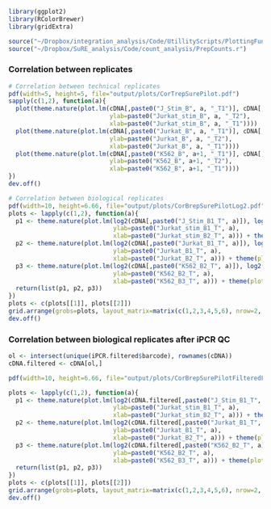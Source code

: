 ```r
library(ggplot2)
library(RColorBrewer)
library(gridExtra)

source("~/Dropbox/integration_analysis/Code/UtillityScripts/PlottingFunctions.r")
source("~/Dropbox/SuRE_analysis/Code/count_analysis/PrepCounts.r")
```

### Correlation between replicates
```r
# Correlation between technical replicates
pdf(width=5, height=5, file="output/plots/CorTrepSurePilot.pdf")
sapply(c(1,2), function(a){
  plot(theme.nature(plot.lm(cDNA[,paste0("J_Stim_B", a, "_T1")], cDNA[,paste0("J_Stim_B", a, "_T2")],
                            ylab=paste0("Jurkat_stim_B", a, "_T2"),
                            xlab=paste0("Jurkat_stim_B", a, "_T1"))))
  plot(theme.nature(plot.lm(cDNA[,paste0("Jurkat_B", a, "_T1")], cDNA[,paste0("Jurkat_B", a, "_T2")],
                            ylab=paste0("Jurkat_B", a, "_T2"),
                            xlab=paste0("Jurkat_B", a, "_T1"))))
  plot(theme.nature(plot.lm(cDNA[,paste0("K562_B", a+1, "_T1")], cDNA[,paste0("K562_B", a+1, "_T2")],
                            ylab=paste0("K562_B", a+1, "_T2"),
                            xlab=paste0("K562_B", a+1, "_T1"))))
})
dev.off()

# Correlation between biological replicates
pdf(width=10, height=6.66, file="output/plots/CorBrepSurePilotLog2.pdf")
plots <- lapply(c(1,2), function(a){
  p1 <- theme.nature(plot.lm(log2(cDNA[,paste0("J_Stim_B1_T", a)]), log2(cDNA[,paste0("J_Stim_B2_T", a)]),
                             ylab=paste0("Jurkat_stim_B1_T", a),
                             xlab=paste0("Jurkat_stim_B2_T", a))) + theme(plot.title = element_text(hjust = 0.5))
  p2 <- theme.nature(plot.lm(log2(cDNA[,paste0("Jurkat_B1_T", a)]), log2(cDNA[,paste0("Jurkat_B2_T", a)]),
                             ylab=paste0("Jurkat_B1_T", a),
                             xlab=paste0("Jurkat_B2_T", a))) + theme(plot.title = element_text(hjust = 0.5))
  p3 <- theme.nature(plot.lm(log2(cDNA[,paste0("K562_B2_T", a)]), log2(cDNA[,paste0("K562_B3_T", a)]),
                             ylab=paste0("K562_B2_T", a),
                             xlab=paste0("K562_B3_T", a))) + theme(plot.title = element_text(hjust = 0.5))
  return(list(p1, p2, p3))
})
plots <- c(plots[[1]], plots[[2]])
grid.arrange(grobs=plots, layout_matrix=matrix(c(1,2,3,4,5,6), nrow=2, byrow=T))
dev.off()
```

### Correlation between biological replicates after iPCR QC
```r
ol <- intersect(unique(iPCR.filtered$barcode), rownames(cDNA))
cDNA.filtered <- cDNA[ol,]

pdf(width=10, height=6.66, file="output/plots/CorBrepSurePilotFilteredLog2.pdf")

plots <- lapply(c(1,2), function(a){
  p1 <- theme.nature(plot.lm(log2(cDNA.filtered[,paste0("J_Stim_B1_T", a)]), log2(cDNA.filtered[,paste0("J_Stim_B2_T", a)]),
                             ylab=paste0("Jurkat_stim_B1_T", a),
                             xlab=paste0("Jurkat_stim_B2_T", a))) + theme(plot.title = element_text(hjust = 0.5))
  p2 <- theme.nature(plot.lm(log2(cDNA.filtered[,paste0("Jurkat_B1_T", a)]), log2(cDNA.filtered[,paste0("Jurkat_B2_T", a)]),
                             ylab=paste0("Jurkat_B1_T", a),
                             xlab=paste0("Jurkat_B2_T", a))) + theme(plot.title = element_text(hjust = 0.5))
  p3 <- theme.nature(plot.lm(log2(cDNA.filtered[,paste0("K562_B2_T", a)]), log2(cDNA.filtered[,paste0("K562_B3_T", a)]),
                             ylab=paste0("K562_B2_T", a),
                             xlab=paste0("K562_B3_T", a))) + theme(plot.title = element_text(hjust = 0.5))
  return(list(p1, p2, p3))
})
plots <- c(plots[[1]], plots[[2]])
grid.arrange(grobs=plots, layout_matrix=matrix(c(1,2,3,4,5,6), nrow=2, byrow=T))
dev.off()
```
